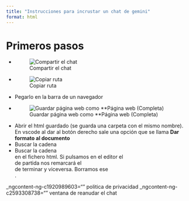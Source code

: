 ```yaml
---
title: "Instrucciones para incrustar un chat de gemini"
format: html
---
```




# Primeros pasos

- ![Compartir el chat](tmp/img/compartirchat.png)
- ![Copiar ruta](tmp/img/copiarruta.png)
- Pegarlo en la barra de un navegador
- ![Guardar página web como **Página web (Completa)](tmp/img/guardarpagina.png)
- Abrir el html guardado (se guarda una carpeta con el mismo nombre). En vscode al dar al botón derecho sale una opción que se llama **Dar formato al documento**
- Buscar la cadena
- Buscar la cadena <div class="gb_z gb_cd gb_Mf gb_0"> en el fichero html. Si pulsamos en el editor el <div> de partida nos remarcará el </div> de terminar y viceversa.
  Borramos ese <div>.


_ngcontent-ng-c1920989603="" politica de privacidad
  _ngcontent-ng-c2593308738="" ventana de reanudar el chat






